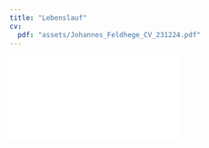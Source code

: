 ```yaml
---
title: "Lebenslauf"
cv:
  pdf: "assets/Johannes_Feldhege_CV_231224.pdf"
---
```


```{=html}

<div class="embed-container">
  <iframe src="`r rmarkdown::metadata$cv$pdf`" style="border: 0.5px"></iframe>
</div>
```
